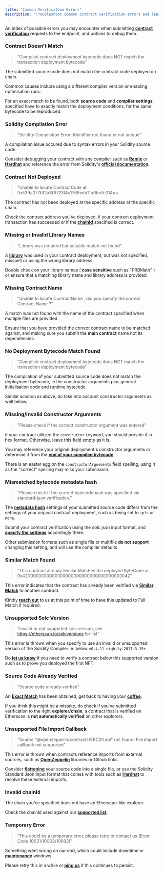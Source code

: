```yaml
---
title: "Common Verification Errors"
description: "Troubleshoot common contract verification errors and learn how to resolve them."
---
```


<Info>
An index of possible errors you may encounter when submitting <a href="../api-endpoints/contracts.md#verify-source-code"><strong>contract verification</strong></a> requests to the endpoint, and potions to debug them.
</Info>

### Contract Doesn't Match

> "Compiled contract deployment bytecode does NOT match the transaction deployment bytecode"

The submitted source code does not match the contract code deployed on chain.

Common causes include using a different compiler version or enabling optimisation runs.

For an exact match to be found, both <strong>source code</strong> and <strong>compiler settings</strong> specified have to exactly match the deployment conditions, for the same bytecode to be reproduced.

### Solidity Compilation Error

> "Solidity Compilation Error: Identifier not found or not unique"

A compilation issue occured due to syntax errors in your Solidity source code.

Consider debugging your contract with any compiler such as <a href="https://remix.ethereum.org/"><strong>Remix</strong></a> or <a href="https://hardhat.org/"><strong>Hardhat</strong></a> and reference the error from Solidity's <a href="https://docs.soliditylang.org"><strong>official documentation</strong></a>.

### Contract Not Deployed

> "Unable to locate ContractCode at 0x539a277b12a3f6723f4c1769edb11b0be7c214da

The contract has not been deployed at the specific address at the specific chain.

Check the contract address you've deployed, if your contract deployment transaction has succeeded or if the <a href="supported-chains.md"><strong>chainId</strong></a> specified is correct.

### Missing or Invalid Library Names

> "Library was required but suitable match not found"

A <a href="https://solidity-by-example.org/library/"><strong>library</strong></a> was used in your contract deployment, but was not specified, misspelt or using the wrong library address.

Double check on your library names ( <strong>case sensitive</strong> such as "PRBMath" ) or ensure that a matching library name and library address is provided.

### Missing Contract Name

> "Unable to locate ContractName , did you specify the correct Contract Name ?"

A match was not found with the name of the contract specified when multiple files are provided.

Ensure that you have provided the correct contract name to be matched against, and making sure you submit the <strong>main contract</strong> name not its dependencies.

### No Deployment Bytecode Match Found

> "Compiled contract deployment bytecode does NOT match the transaction deployment bytecode"

The compilation of your submitted source code does not match the deployment bytecode, ie the constructor arguments plus general initialisation code and runtime bytecode.

Similar solution as above, do take into account constructor arguments as well below.

### Missing/Invalid Constructor Arguments

> "Please check if the correct constructor argument was entered"

if your contract utilized the `constructor` keyword, you should provide it in hex format. Otherwise, leave this field empty as it is.

You may reference your original deployment's constructor arguments or determine it from the <a href="https://info.etherscan.com/contract-verification-constructor-arguments/"><strong>end of your compiled bytecode</strong></a>.

<Info>
There is an easter egg on the <code>constructorArguements</code> field spelling, using it as the "correct" spelling may miss your submission.
</Info>

### Mismatched bytecode metadata hash

> "Please check if the correct bytecodehash was specified via standard-json verification."

The <a href="https://docs.soliditylang.org/en/v0.8.17/metadata.html#encoding-of-the-metadata-hash-in-the-bytecode"><strong>metadata hash</strong></a> settings of your submitted source code differs from the settings of your original contract deployment, such as being set to `ipfs` or `none`.

Submit your contract verification using the solc json input format, and <a href="https://github.com/PaulRBerg/hardhat-template/blob/f6406c4e7c9e23d5169b39fb11d528a975b678e6/hardhat.config.ts#L104"><strong>specify the settings</strong></a> accordingly there.

Other submission formats such as single file or multifile <strong>do not support</strong> changing this setting, and will use the compiler defaults.

### Similar Match Found

> "This contract already Similar Matches the deployed ByteCode at 0x4200000000000000000000000000000000000042"

This error indicates that the contract has already been verified via <a href="https://info.etherscan.com/types-of-contract-verification/"><strong>Similar Match</strong></a> to another contract.

Kindly <a href="https://info.etherscan.com/update-on-similar-match-contract-verification/"><strong>reach out</strong></a> to us at this point of time to have this updated to Full Match if required.

### Unsupported Solc Version

> "Invalid or not supported solc version, see https://etherscan.io/solcversions for list"

This error is thrown when you specify to use an invalid or unsupported version of the Solidity Compiler ie. below `v0.4.11-nightly.2017.3.15+`.

Do <a href="../support/getting-help.md"><strong>let us know</strong></a> if you need to verify a contract below this supported version such as to prove you deployed the first NFT.

### Source Code Already Verified

> "Source code already verified"

An <a href="https://info.etherscan.com/types-of-contract-verification/"><strong>Exact Match</strong></a> has been obtained, get back to having your <a href="https://media.giphy.com/media/11ISwbgCxEzMyY/giphy.gif"><strong>coffee</strong></a>.

If you think this might be a mistake, do check if you've submitted verification to the right <strong>explorer/chain</strong>, a contract that is verified on Etherscan is <strong>not automatically verified</strong> on other explorers.

### Unsupported File Import Callback

> "Source "@openzeppelin/contracts/ERC20.sol" not found: File import callback not supported"

This error is thrown when contracts reference imports from external sources, such as <a href="https://docs.openzeppelin.com/"><strong>OpenZeppelin</strong></a> libraries or Github links.

Consider <a href="https://hardhat.org/hardhat-runner/docs/advanced/flattening#flattening-your-contracts"><strong>flattening</strong></a> your source code into a single file, or use the Solidity Standard Json Input format that comes with tools such as <a href="https://hardhat.org/hardhat-runner/docs/guides/verifying#verifying-your-contracts"><strong>Hardhat</strong></a> to resolve these external imports.

### Invalid chainId

The chain you've specified does not have an Etherscan-like explorer.

Check the chainId used against our <a href="../supported-chains"><strong>supported list</strong></a>.

### Temporary Error

> "This could be a temporary error, please retry or contact us (Error Code 10001/10002/10003)"

Something went wrong on our end, which could include downtime or <a href="https://etherscan.freshstatus.io/"><strong>maintenance</strong></a> windows.

Please retry this in a while or <a href="../support/getting-help.md"><strong>ping us</strong></a> if this continues to persist.
